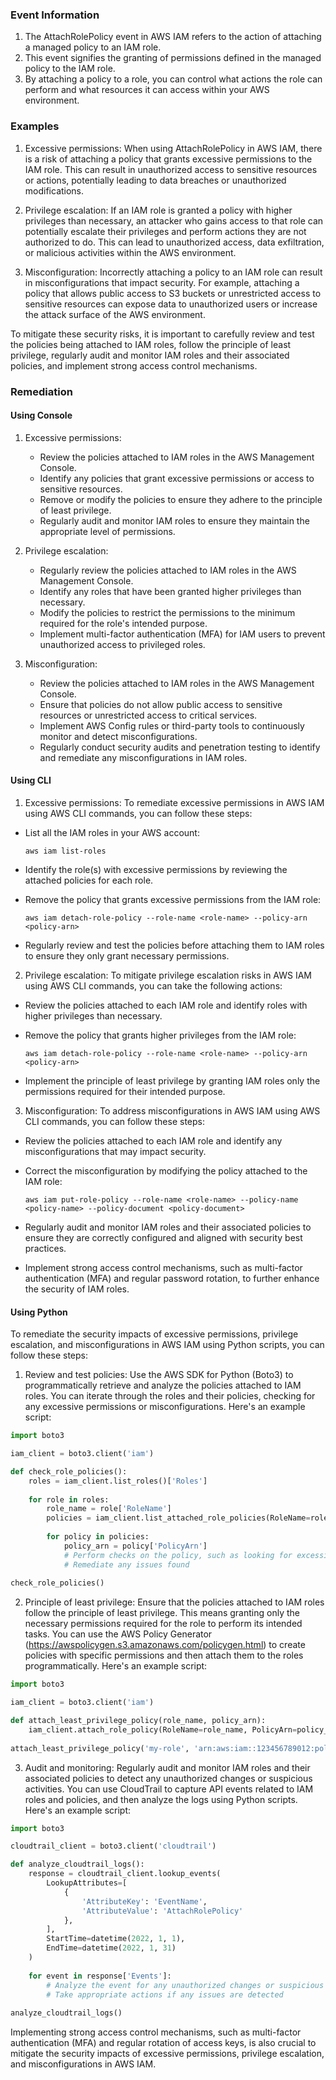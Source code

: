 
### Event Information

1. The AttachRolePolicy event in AWS IAM refers to the action of attaching a managed policy to an IAM role.
2. This event signifies the granting of permissions defined in the managed policy to the IAM role.
3. By attaching a policy to a role, you can control what actions the role can perform and what resources it can access within your AWS environment.


### Examples

1. Excessive permissions: When using AttachRolePolicy in AWS IAM, there is a risk of attaching a policy that grants excessive permissions to the IAM role. This can result in unauthorized access to sensitive resources or actions, potentially leading to data breaches or unauthorized modifications.

2. Privilege escalation: If an IAM role is granted a policy with higher privileges than necessary, an attacker who gains access to that role can potentially escalate their privileges and perform actions they are not authorized to do. This can lead to unauthorized access, data exfiltration, or malicious activities within the AWS environment.

3. Misconfiguration: Incorrectly attaching a policy to an IAM role can result in misconfigurations that impact security. For example, attaching a policy that allows public access to S3 buckets or unrestricted access to sensitive resources can expose data to unauthorized users or increase the attack surface of the AWS environment.

To mitigate these security risks, it is important to carefully review and test the policies being attached to IAM roles, follow the principle of least privilege, regularly audit and monitor IAM roles and their associated policies, and implement strong access control mechanisms.

### Remediation

#### Using Console

1. Excessive permissions:
   - Review the policies attached to IAM roles in the AWS Management Console.
   - Identify any policies that grant excessive permissions or access to sensitive resources.
   - Remove or modify the policies to ensure they adhere to the principle of least privilege.
   - Regularly audit and monitor IAM roles to ensure they maintain the appropriate level of permissions.

2. Privilege escalation:
   - Regularly review the policies attached to IAM roles in the AWS Management Console.
   - Identify any roles that have been granted higher privileges than necessary.
   - Modify the policies to restrict the permissions to the minimum required for the role's intended purpose.
   - Implement multi-factor authentication (MFA) for IAM users to prevent unauthorized access to privileged roles.

3. Misconfiguration:
   - Review the policies attached to IAM roles in the AWS Management Console.
   - Ensure that policies do not allow public access to sensitive resources or unrestricted access to critical services.
   - Implement AWS Config rules or third-party tools to continuously monitor and detect misconfigurations.
   - Regularly conduct security audits and penetration testing to identify and remediate any misconfigurations in IAM roles.

#### Using CLI

1. Excessive permissions: To remediate excessive permissions in AWS IAM using AWS CLI commands, you can follow these steps:

- List all the IAM roles in your AWS account:
  ```
  aws iam list-roles
  ```

- Identify the role(s) with excessive permissions by reviewing the attached policies for each role.

- Remove the policy that grants excessive permissions from the IAM role:
  ```
  aws iam detach-role-policy --role-name <role-name> --policy-arn <policy-arn>
  ```

- Regularly review and test the policies before attaching them to IAM roles to ensure they only grant necessary permissions.

2. Privilege escalation: To mitigate privilege escalation risks in AWS IAM using AWS CLI commands, you can take the following actions:

- Review the policies attached to each IAM role and identify roles with higher privileges than necessary.

- Remove the policy that grants higher privileges from the IAM role:
  ```
  aws iam detach-role-policy --role-name <role-name> --policy-arn <policy-arn>
  ```

- Implement the principle of least privilege by granting IAM roles only the permissions required for their intended purpose.

3. Misconfiguration: To address misconfigurations in AWS IAM using AWS CLI commands, you can follow these steps:

- Review the policies attached to each IAM role and identify any misconfigurations that may impact security.

- Correct the misconfiguration by modifying the policy attached to the IAM role:
  ```
  aws iam put-role-policy --role-name <role-name> --policy-name <policy-name> --policy-document <policy-document>
  ```

- Regularly audit and monitor IAM roles and their associated policies to ensure they are correctly configured and aligned with security best practices.

- Implement strong access control mechanisms, such as multi-factor authentication (MFA) and regular password rotation, to further enhance the security of IAM roles.

#### Using Python

To remediate the security impacts of excessive permissions, privilege escalation, and misconfigurations in AWS IAM using Python scripts, you can follow these steps:

1. Review and test policies: Use the AWS SDK for Python (Boto3) to programmatically retrieve and analyze the policies attached to IAM roles. You can iterate through the roles and their policies, checking for any excessive permissions or misconfigurations. Here's an example script:

```python
import boto3

iam_client = boto3.client('iam')

def check_role_policies():
    roles = iam_client.list_roles()['Roles']
    
    for role in roles:
        role_name = role['RoleName']
        policies = iam_client.list_attached_role_policies(RoleName=role_name)['AttachedPolicies']
        
        for policy in policies:
            policy_arn = policy['PolicyArn']
            # Perform checks on the policy, such as looking for excessive permissions or misconfigurations
            # Remediate any issues found
            
check_role_policies()
```

2. Principle of least privilege: Ensure that the policies attached to IAM roles follow the principle of least privilege. This means granting only the necessary permissions required for the role to perform its intended tasks. You can use the AWS Policy Generator (https://awspolicygen.s3.amazonaws.com/policygen.html) to create policies with specific permissions and then attach them to the roles programmatically. Here's an example script:

```python
import boto3

iam_client = boto3.client('iam')

def attach_least_privilege_policy(role_name, policy_arn):
    iam_client.attach_role_policy(RoleName=role_name, PolicyArn=policy_arn)
    
attach_least_privilege_policy('my-role', 'arn:aws:iam::123456789012:policy/least-privilege-policy')
```

3. Audit and monitoring: Regularly audit and monitor IAM roles and their associated policies to detect any unauthorized changes or suspicious activities. You can use CloudTrail to capture API events related to IAM roles and policies, and then analyze the logs using Python scripts. Here's an example script:

```python
import boto3

cloudtrail_client = boto3.client('cloudtrail')

def analyze_cloudtrail_logs():
    response = cloudtrail_client.lookup_events(
        LookupAttributes=[
            {
                'AttributeKey': 'EventName',
                'AttributeValue': 'AttachRolePolicy'
            },
        ],
        StartTime=datetime(2022, 1, 1),
        EndTime=datetime(2022, 1, 31)
    )
    
    for event in response['Events']:
        # Analyze the event for any unauthorized changes or suspicious activities
        # Take appropriate actions if any issues are detected
        
analyze_cloudtrail_logs()
```

Implementing strong access control mechanisms, such as multi-factor authentication (MFA) and regular rotation of access keys, is also crucial to mitigate the security impacts of excessive permissions, privilege escalation, and misconfigurations in AWS IAM.

